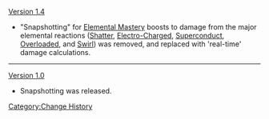 [[Version 1.4]]
*"Snapshotting" for [[Elemental Mastery]] boosts to damage from the major elemental reactions ([[Shatter]], [[Electro-Charged]], [[Superconduct]], [[Overloaded]], and [[Swirl]]) was removed, and replaced with 'real-time' damage calculations.
----
[[Version 1.0]]
*Snapshotting was released.
<noinclude>[[Category:Change History]]</noinclude>